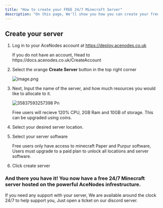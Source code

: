 ```yaml
---
title: "How to create your FREE 24/7 Minecraft Server"
description: "On this page, We'll show you how you can create your free 24/7 Minecraft Server."
---
```


## Create your server

1. Log in to your AceNodes account at https://deploy.acenodes.co.uk

   <Note>
     If you do not have an account, Head to https://docs.acenodes.co.uk/CreateAccount
   </Note>
2. Select the orange **Create Server** button in the top right corner

   <img
     src="/images/image.png"
     alt="image.png"
     title="image.png"
     className="mx-auto"
   />
3. Next, Input the name of the server, and how much resources you would like to allocate to it.

   ![35837593257398 Pn](/images/35837593257398.png)

   <Tip>
     Free users will recieve 120% CPU, 2GB Ram and 10GB of storage. This can be upgraded using coins.
   </Tip>
4. Select your desired server location.
5. Select your server software

   <Warning>
     Free users only have access to minecraft Paper and Purpur software, Users must upgrade to a paid plan to unlock all locations and server software.
   </Warning>
6. Click create server

### And there you have it\! You now have a free 24/7 Minecraft server hosted on the powerful AceNodes infrestructure.

If you need any support with your server, We are available around the clock 24/7 to help support you, Just open a ticket on our discord server.